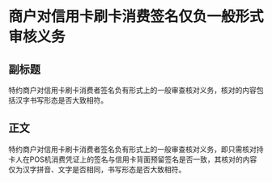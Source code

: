 # 商户对信用卡刷卡消费签名仅负一般形式审核义务
## 副标题
特约商户对信用卡刷卡消费者签名负有形式上的一般审查核对义务，核对的内容包括汉字书写形态是否大致相符。
## 正文
特约商户对信用卡刷卡消费者签名负有形式上的一般审查核对义务，即只需核对持卡人在POS机消费凭证上的签名与信用卡背面预留签名是否一致，其核对的内容仅为汉字拼音、文字是否相同，书写形态是否大致相符。